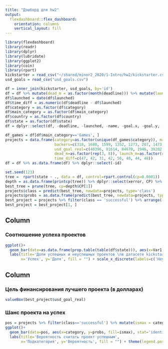 ```yaml
---
title: "Дэшборд для hw2"
output: 
  flexdashboard::flex_dashboard:
    orientation: columns
    vertical_layout: fill
---
```


```r
library(flexdashboard)
library(readr)
library(dplyr)
library(lubridate)
library(ggplot2)
library(coin)
library(rpart)
kickstarter = read_csv("~/shared/minor2_2020/1-Intro/hw2/kickstarter.csv")
usd_goals = read_csv("usd_goals.csv")

df = inner_join(kickstarter, usd_goals, by='id')
df = df %>% mutate(dead_m = as.factor(month(deadline))) %>% mutate(launch_m = as.factor(month(launched)))
df$launched = date(df$launched)
df$time_diff = as.numeric(df$deadline - df$launched)
df$category = as.factor(df$category)
df$main_category = as.factor(df$main_category)
df$country = as.factor(df$country)
df$state = as.factor(df$state)
df = dplyr::select(df, -deadline, -launched, -name, -goal.x, -goal.y, -currency)

df_games = df[df$main_category=='Games', ]
projects = data.frame(category=as.factor(unique(df_games$category)), main_category=as.factor(rep('Games', 8)),
                      backers=c(318, 1680, 1599, 1352, 1273, 207, 1473, 489) , country=as.factor(rep('US', 8)),
                      usd_goal_real=c(40396, 81614, 84670, 1946, 39202, 39033, 94446, 94446),
                      dead_m=as.factor(rep(3, 8)), launch_m=as.factor(rep(1, 8)), 
                      time_diff=c(47, 42, 31, 42, 56, 40, 44, 48))
df = df %>% as.data.frame(df) %>% dplyr::select(-id)

set.seed(123)
tree =  rpart(state ~ ., data = df, control=rpart.control(cp=0.0001))
depth = as.data.frame(printcp(tree)) %>% dplyr::select(xerror, CP) %>% filter(xerror == min(xerror))
best_tree = prune(tree, cp=depth$CP[1])
projects$class = predict(best_tree, newdata=projects, type='class')
projects$probs = as.data.frame(predict(best_tree, newdata=projects, type='prob'))$successful
best_project = projects %>% filter(class == 'successful') %>% arrange(-probs, usd_goal_real) %>% dplyr::select(category, usd_goal_real, backers)
best_project = best_project[1, ]
```

Column {data-width=350}
-----------------------------------------------------------------------

### Соотношение успеха проектов

```r
ggplot()+
  geom_bar(data=as.data.frame(prop.table(table(df$state))), aes(x=Var1, y=Freq), stat='identity')+
  labs(title='Доли успешных и неуспешных проектов \nв датасете kickstarter', 
       x='Успех', y='Доля', fill = "") + scale_x_discrete(labels=c('Неуспешный', 'Успешный'))
```

Column {data-width=500}
-----------------------------------------------------------------------

### Цель финансирования лучшего проекта (в долларах)

```r
valueBox(best_project$usd_goal_real)
```

### Шанс проекта на успех

```r
pos = projects %>% filter(class=='successful') %>% mutate(ismax = category==as.character(best_project$category))
ggplot()+
  geom_bar(data=pos, aes(x=category, y=probs, fill=ismax), stat='identity') + coord_cartesian(ylim=c(0.6,1)) +
  labs(title='Вероятность считать проект успешным', 
       x='Подкатегория', y='Вероятность', fill = "") + theme(legend.position = "")
```
